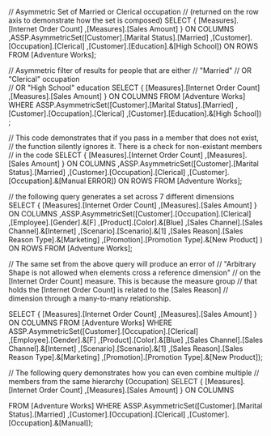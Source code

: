 
// Asymmetric Set of Married or Clerical occupation
// (returned on the row axis to demonstrate how the set is composed)
SELECT 
  {
  [Measures].[Internet Order Count]
  ,[Measures].[Sales Amount]
  } ON COLUMNS
	,ASSP.AsymmetricSet([Customer].[Marital Status].[Married]
						,[Customer].[Occupation].[Clerical]
						,[Customer].[Education].&[High School]) ON ROWS
FROM [Adventure Works];

// Asymmetric filter of results for people that are either
//     "Married"
//  OR "Clerical" occupation    
//  OR "High School" education
SELECT 
  {
  [Measures].[Internet Order Count]
  ,[Measures].[Sales Amount]
  } ON COLUMNS
FROM [Adventure Works]
WHERE ASSP.AsymmetricSet([Customer].[Marital Status].[Married]
								,[Customer].[Occupation].[Clerical]
								,[Customer].[Education].&[High School]) ;
								
					
// This code demonstrates that if you pass in a member that does not exist,
// the function silently ignores it. There is a check for non-existant members
// in the code
SELECT 
  {
  [Measures].[Internet Order Count]
  ,[Measures].[Sales Amount]
  } ON COLUMNS
  ,ASSP.AsymmetricSet([Customer].[Marital Status].[Married]
								,[Customer].[Occupation].[Clerical]
								,[Customer].[Occupation].&[Manual ERROR]) ON ROWS
FROM [Adventure Works];


// the following query generates a set across 7 different dimensions								
SELECT 
  {
  [Measures].[Internet Order Count]
  ,[Measures].[Sales Amount]
  } ON COLUMNS
  ,ASSP.AsymmetricSet([Customer].[Occupation].[Clerical]	
					,[Employee].[Gender].&[F]
					,[Product].[Color].&[Blue]
					,[Sales Channel].[Sales Channel].&[Internet]
					,[Scenario].[Scenario].&[1]
					,[Sales Reason].[Sales Reason Type].&[Marketing]
					,[Promotion].[Promotion Type].&[New Product]
	) ON ROWS
FROM [Adventure Works];
								


// The same set from the above query will produce an error of 
// "Arbitrary Shape is not allowed when elements cross a reference dimension"
// on the [Internet Order Count] measure. This is because the measure group
// that holds the [Internet Order Count] is related to the [Sales Reason]
// dimension through a many-to-many relationship.
								
SELECT 
  {
  [Measures].[Internet Order Count]
  ,[Measures].[Sales Amount]
  } ON COLUMNS
FROM [Adventure Works]
WHERE  ASSP.AsymmetricSet([Customer].[Occupation].[Clerical]	
					,[Employee].[Gender].&[F]
					,[Product].[Color].&[Blue]
					,[Sales Channel].[Sales Channel].&[Internet]
					,[Scenario].[Scenario].&[1]
					,[Sales Reason].[Sales Reason Type].&[Marketing]
					,[Promotion].[Promotion Type].&[New Product]);




// The following query demonstrates how you can even combine multiple
// members from the same hierarchy (Occupation)
SELECT 
  {
  [Measures].[Internet Order Count]
  ,[Measures].[Sales Amount]
  } ON COLUMNS
  
FROM [Adventure Works]
WHERE ASSP.AsymmetricSet([Customer].[Marital Status].[Married]
						,[Customer].[Occupation].[Clerical]
						,[Customer].[Occupation].&[Manual]); 
